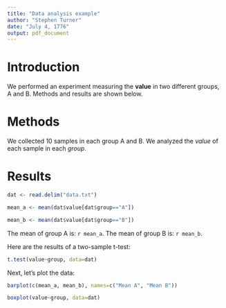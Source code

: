 ```yaml
---
title: "Data analysis example"
author: "Stephen Turner"
date: "July 4, 1776"
output: pdf_document
---
```


# Introduction

We performed an experiment measuring the **value** in two different groups, A and B. Methods and results are shown below.

# Methods

We collected 10 samples in each group A and B. We analyzed the _value_ of each sample in each _group_. 

# Results

```r
dat <- read.delim("data.txt")

mean_a <- mean(dat$value[dat$group=="A"])

mean_b <- mean(dat$value[dat$group=="B"])
```

The mean of group A is: `r mean_a`. The mean of group B is: `r mean_b`. 

Here are the results of a two-sample t-test:

```r
t.test(value~group, data=dat)
```

Next, let's plot the data:

```r
barplot(c(mean_a, mean_b), names=c("Mean A", "Mean B"))
```

```r
boxplot(value~group, data=dat)
```

